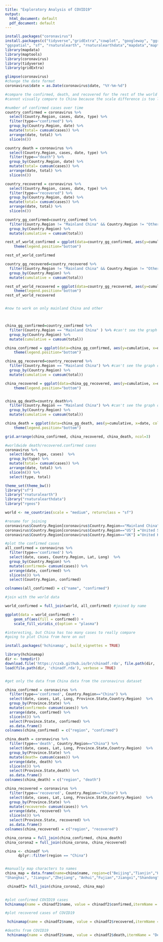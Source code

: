 ```yaml
---
title: "Exploratory Analysis of COVID19"
output:
  html_document: default
  pdf_document: default
---
```


```r
install.packages("coronavirus")
install.packages(c("tidyverse","gridExtra","cowplot", "googleway", "ggrepel","rgeos", 
"ggspatial", "sf", "rnaturalearth", "rnaturalearthdata","mapdata","maptools"))
library(mapdata)
library(maptools)
library(coronavirus)
library(tidyverse)
library(gridExtra)
```

```r
glimpse(coronavirus)
#change the date format
coronavirus$date = as.Date(coronavirus$date, "%Y-%m-%d")
```

```r
#compare the confirmed, death, and recovered for the rest of the world
#cannot visually compare to China because the scale difference is too large

#number of confirmed cases over time
country_confirmed = coronavirus %>%
  select(Country.Region, cases, date, type) %>%
  filter(type=="confirmed") %>%
  group_by(Country.Region, date) %>%
  mutate(total= cumsum(cases)) %>%
  arrange(date, total) %>%
  slice(n()) 

country_death = coronavirus %>%
  select(Country.Region, cases, date, type) %>%
  filter(type=="death") %>%
  group_by(Country.Region, date) %>%
  mutate(total= cumsum(cases)) %>%
  arrange(date, total) %>%
  slice(n()) 

country_recovered = coronavirus %>%
  select(Country.Region, cases, date, type) %>%
  filter(type=="recovered") %>%
  group_by(Country.Region, date) %>%
  mutate(total= cumsum(cases)) %>%
  arrange(date, total) %>%
  slice(n()) 
```

```r


country_gg_confirmed=country_confirmed %>%
  filter(Country.Region != "Mainland China" && Country.Region != "Others") %>% #can't see the graph otherwise
  group_by(Country.Region) %>%
  mutate(cumulative = cumsum(total)) 

rest_of_world_confirmed = ggplot(data=country_gg_confirmed, aes(y=cumulative, x=date, color=Country.Region)) +geom_line() + geom_point() + xlab("Date") + ylab("Confirmed Cases") + ggtitle("Cumulative cases of COVID19 by country") +
    theme(legend.position="bottom")

rest_of_world_confirmed
```


```r



country_gg_recovered=country_recovered %>%
  filter(Country.Region != "Mainland China" && Country.Region != "Others") %>% #can't see the graph otherwise
  group_by(Country.Region) %>%
  mutate(cumulative = cumsum(total)) 

rest_of_world_recovered = ggplot(data=country_gg_recovered, aes(y=cumulative, x=date, color=Country.Region)) +geom_line() + geom_point() + xlab("Date") + ylab("Confirmed Cases") + ggtitle("Cumulative cases of recovered COVID19 by country") +
    theme(legend.position="bottom")
rest_of_world_recovered



```

```r

#now to work on only mainland China and other



china_gg_confirmed=country_confirmed %>%
  filter(Country.Region == "Mainland China" ) %>% #can't see the graph otherwise
  group_by(Country.Region) %>%
  mutate(cumulative = cumsum(total)) 

china_confirmed = ggplot(data=china_gg_confirmed, aes(y=cumulative, x=date, color=Country.Region)) +geom_line() + geom_point() + xlab("Date") + ylab("Confirmed Cases") + ggtitle("Confirmed") +
    theme(legend.position="bottom")

china_gg_recovered=country_recovered %>%
  filter(Country.Region == "Mainland China") %>% #can't see the graph otherwise
  group_by(Country.Region) %>%
  mutate(cumulative = cumsum(total)) 

china_recovered = ggplot(data=china_gg_recovered, aes(y=cumulative, x=date, color=Country.Region)) +geom_line() + geom_point() + xlab("Date") + ylab("Recovered Cases") + ggtitle("Recovered") +
    theme(legend.position="bottom")


china_gg_death=country_death%>%
  filter(Country.Region == "Mainland China") %>% #can't see the graph otherwise
  group_by(Country.Region) %>%
  mutate(cumulative = cumsum(total)) 

china_death = ggplot(data=china_gg_death, aes(y=cumulative, x=date, color=Country.Region)) +geom_line() + geom_point() + xlab("Date") + ylab("Death Cases") + ggtitle("Death") +
    theme(legend.position="bottom")

grid.arrange(china_confirmed, china_recovered, china_death, ncol=3)

```


```r
#worldwide death/recovered.confirmed cases
coronavirus %>% 
  select(date, type, cases)  %>%
  group_by(type) %>%
  mutate(total= cumsum(cases)) %>%
  arrange(date, total) %>%
  slice(n()) %>%
  select(type, total)

```



```r
theme_set(theme_bw())
library("sf")
library("rnaturalearth")
library("rnaturalearthdata")
library("rgeos")

world <- ne_countries(scale = "medium", returnclass = "sf")

#rename for joining
coronavirus$Country.Region[coronavirus$Country.Region=="Mainland China"] ="China"
coronavirus$Country.Region[coronavirus$Country.Region=="US"] ="United States"
coronavirus$Country.Region[coronavirus$Country.Region=="UK"] ="United Kingdom"


```

```r
#plot the confirmed cases
all_confirmed = coronavirus %>% 
  filter(type=='confirmed') %>%
  select(date, cases, Country.Region, Lat, Long)  %>%
  group_by(Country.Region) %>%
  mutate(confirmed= cumsum(cases)) %>%
  arrange(date, confirmed) %>%
  slice(n()) %>%
  select(Country.Region, confirmed)

colnames(all_confirmed) = c("name", "confirmed")

#join with the world data

world_confirmed = full_join(world, all_confirmed) #joined by name

ggplot(data = world_confirmed) +
    geom_sf(aes(fill = confirmed)) +
    scale_fill_viridis_c(option = "plasma")

#interesting, but China has too many cases to really compare
#going to plot China from here on out
```



```r
install.packages('hchinamap', build_vignettes = TRUE)

library(hchinamap)
dir <- tempdir()
download.file('https://czxb.github.io/br/chinadf.rda', file.path(dir, 'chinadf.rda'))
load(file.path(dir, 'chinadf.rda'), verbose = TRUE)


#get only the data from China data from the coronavirus dataset

china_confirmed = coronavirus %>% 
  filter(type=='confirmed', Country.Region=="China") %>%
  select(date, cases, Lat, Long, Province.State,Country.Region)  %>%
  group_by(Province.State) %>%
  mutate(confirmed= cumsum(cases)) %>%
  arrange(date, confirmed) %>%
  slice(n()) %>%
  select(Province.State, confirmed) %>%
  as.data.frame()
colnames(china_confirmed) = c("region", "confirmed")

china_death = coronavirus %>% 
  filter(type=='death', Country.Region=="China") %>%
  select(date, cases, Lat, Long, Province.State,Country.Region)  %>%
  group_by(Province.State) %>%
  mutate(death= cumsum(cases)) %>%
  arrange(date, death) %>%
  slice(n()) %>%
  select(Province.State,death) %>%
  as.data.frame()
colnames(china_death) = c("region", "death")

china_recovered = coronavirus %>% 
  filter(type=='recovered', Country.Region=="China") %>%
  select(date, cases, Lat, Long, Province.State,Country.Region)  %>%
  group_by(Province.State) %>%
  mutate(recovered= cumsum(cases)) %>%
  arrange(date, recovered) %>%
  slice(n()) %>%
  select(Province.State, recovered) %>%
  as.data.frame()
colnames(china_recovered) = c("region", "recovered")

china_corona = full_join(china_confirmed, china_death)
china_corona2 = full_join(china_corona, china_recovered)

china <- chinadf %>%
      dplyr::filter(region == "China")


#manually map characters to names 
china_map = data.frame(name=china$name, region=c("Beijing","Tianjin","Hebei","Shanxi","Inner Mongolia","Liaoning", "Jilin","Heilongjiang",
"Shanghai", "Jiangsu","Zhejiang", "Anhui","Fujian","Jiangxi","Shandong","Henan","Hubei","Hunan","Guangdong","Guangxi","Hainan","Chongqing","Sichuan","Guizhou","Yunnan","Tibet", "Shaanxi","Gansu","Qinghai","Ningxia","Xinjiang","Taiwan","Hong Kong", "Macau","South China Sea Islands")) 

 chinadf2= full_join(china_corona2, china_map)
 
 ```
 
 
 
 
 ```r
 #plot confirmed COVID19 cases
 hchinamap(name = chinadf2$name, value = chinadf2$confirmed,itermName = "Confirmed COVID19", title="Confirmed COVID19")
```

```r
#plot recovered cases of COVID19

 hchinamap(name = chinadf2$name, value = chinadf2$recovered,itermName = "Recovered COVID19", title="Recovered COVID19")

```


```r
#deaths from COVID19
 hchinamap(name = chinadf2$name, value = chinadf2$death,itermName = "Deaths COVID19", title="Deaths COVID19")


```
